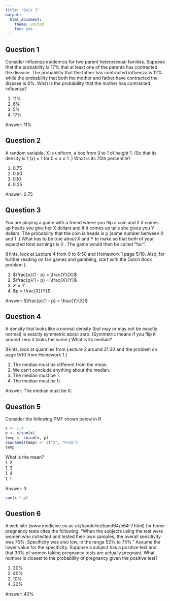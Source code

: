 ```yaml
---
title: "Quiz 1"
output:
  html_document:
    theme: united
    toc: yes
---
```


## Question 1  
Consider influenza epidemics for two parent heterosexual families. Suppose that the probability is 17% that at least one of the parents has contracted the disease. The probability that the father has  contracted influenza is 12% while the probability that both the mother and father have contracted the disease is 6%. What is the probability that the mother has contracted influenza?

1. 11%
1. 6%
1. 5%
1. 17%

Answer: 11%


## Question 2  
A random variable, X is uniform, a box from 0 to 1 of height 1. (So that its density is f (x) = 1 for 0 ≤ x ≤ 1 .) What is its 75th percentile?

1. 0.75
1. 0.50
1. 0.10
1. 0.25

Answer: 0.75


## Question 3  
You are playing a game with a friend where you flip a coin and if it comes up heads you give her X dollars and if it comes up tails she gives you Y dollars. The probability that the coin is heads is p (some number between 0 and 1 .) What has to be true about X and Y to make so that both of your expected total earnings is 0 . The game would then be called “fair”.  

(Hints, look at Lecture 4 from 0 to 6:50 and Homework 1 page 5/10. Also, for further reading on fair games and gambling, start with the Dutch Book problem ).

1. $\frac{p}{1 - p} = \frac{Y}{X}$
1. $\frac{p}{1 - p} = \frac{X}{Y}$
1. $X = Y$
1. $p = \frac{X}{Y}$

Answer: $\frac{p}{1 - p} = \frac{Y}{X}$


## Question 4  
A density that looks like a normal density (but may or may not be exactly normal) is exactly symmetric about zero. (Symmetric means if you flip it around zero it looks the same.) What is its median?

(Hints, look at quantiles from Lecture 2 around 21:30 and the problem on page 9/10 from Homework 1.)

1. The median must be different from the mean.
1. We can't conclude anything about the median.
1. The median must be 1.
1. The median must be 0.

Answer: The median must be 0.


## Question 5  
Consider the following PMF shown below in R

```r
x <- 1:4
p <- x/sum(x)
temp <- rbind(x, p)
rownames(temp) <- c("X", "Prob")
temp
```

What is the mean?  
1. 2  
1. 3  
1. 4  
1. 1  

Answer: 3

```r
sum(x * p)
```


## Question 6  
A web site (www.medicine.ox.ac.uk/bandolier/band64/b64-7.html) for home pregnancy tests cites the following: “When the subjects using the test were women who collected and tested their own samples, the overall sensitivity was 75%. Specificity was also low, in the range 52% to 75%.” Assume the lower value for the specificity. Suppose a subject has a positive test and that 30% of women taking pregnancy tests are actually pregnant. What number is closest to the probability of pregnancy given the positive test?

1. 30%
1. 40%
1. 10%
1. 20%

Answer: 40%